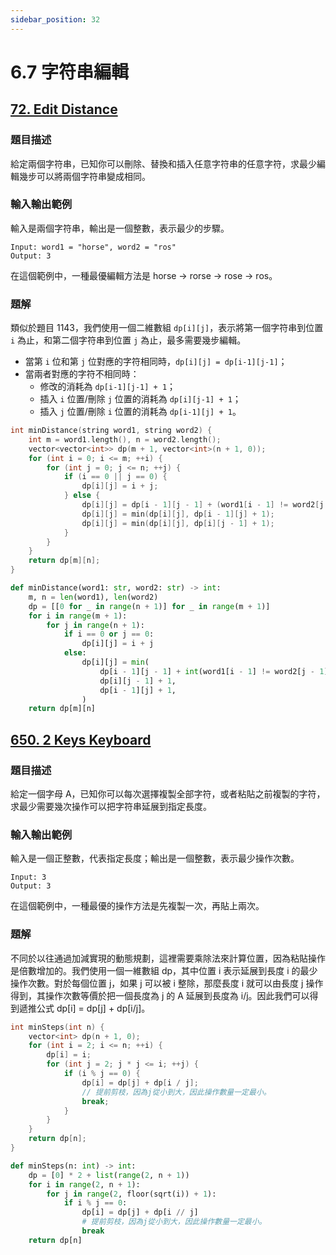 ```yaml
---
sidebar_position: 32
---
```


# 6.7 字符串編輯

## [72. Edit Distance](https://leetcode.com/problems/edit-distance/)

### 題目描述

給定兩個字符串，已知你可以刪除、替換和插入任意字符串的任意字符，求最少編輯幾步可以將兩個字符串變成相同。

### 輸入輸出範例

輸入是兩個字符串，輸出是一個整數，表示最少的步驟。

```
Input: word1 = "horse", word2 = "ros"
Output: 3
```

在這個範例中，一種最優編輯方法是 horse -> rorse -> rose -> ros。

### 題解

類似於題目 1143，我們使用一個二維數組 `dp[i][j]`，表示將第一個字符串到位置 `i` 為止，和第二個字符串到位置 `j` 為止，最多需要幾步編輯。

- 當第 `i` 位和第 `j` 位對應的字符相同時，`dp[i][j] = dp[i-1][j-1]`；
- 當兩者對應的字符不相同時：
  - 修改的消耗為 `dp[i-1][j-1] + 1`；
  - 插入 `i` 位置/刪除 `j` 位置的消耗為 `dp[i][j-1] + 1`；
  - 插入 `j` 位置/刪除 `i` 位置的消耗為 `dp[i-1][j] + 1`。

<Tabs>
<TabItem value="cpp" label="C++">

```cpp
int minDistance(string word1, string word2) {
    int m = word1.length(), n = word2.length();
    vector<vector<int>> dp(m + 1, vector<int>(n + 1, 0));
    for (int i = 0; i <= m; ++i) {
        for (int j = 0; j <= n; ++j) {
            if (i == 0 || j == 0) {
                dp[i][j] = i + j;
            } else {
                dp[i][j] = dp[i - 1][j - 1] + (word1[i - 1] != word2[j - 1]);
                dp[i][j] = min(dp[i][j], dp[i - 1][j] + 1);
                dp[i][j] = min(dp[i][j], dp[i][j - 1] + 1);
            }
        }
    }
    return dp[m][n];
}
```

</TabItem>
<TabItem value="py" label="Python">

```py
def minDistance(word1: str, word2: str) -> int:
    m, n = len(word1), len(word2)
    dp = [[0 for _ in range(n + 1)] for _ in range(m + 1)]
    for i in range(m + 1):
        for j in range(n + 1):
            if i == 0 or j == 0:
                dp[i][j] = i + j
            else:
                dp[i][j] = min(
                    dp[i - 1][j - 1] + int(word1[i - 1] != word2[j - 1]),
                    dp[i][j - 1] + 1,
                    dp[i - 1][j] + 1,
                )
    return dp[m][n]
```

</TabItem>

</Tabs>

## [650. 2 Keys Keyboard](https://leetcode.com/problems/2-keys-keyboard/)

### 題目描述

給定一個字母 A，已知你可以每次選擇複製全部字符，或者粘貼之前複製的字符，求最少需要幾次操作可以把字符串延展到指定長度。

### 輸入輸出範例

輸入是一個正整數，代表指定長度；輸出是一個整數，表示最少操作次數。

```
Input: 3
Output: 3
```

在這個範例中，一種最優的操作方法是先複製一次，再貼上兩次。

### 題解

不同於以往通過加減實現的動態規劃，這裡需要乘除法來計算位置，因為粘貼操作是倍數增加的。我們使用一個一維數組 dp，其中位置 i 表示延展到長度 i 的最少操作次數。對於每個位置 j，如果 j 可以被 i 整除，那麼長度 i 就可以由長度 j 操作得到，其操作次數等價於把一個長度為 j 的 A 延展到長度為 i/j。因此我們可以得到遞推公式 dp[i] = dp[j] + dp[i/j]。

<Tabs>
<TabItem value="cpp" label="C++">

```cpp
int minSteps(int n) {
    vector<int> dp(n + 1, 0);
    for (int i = 2; i <= n; ++i) {
        dp[i] = i;
        for (int j = 2; j * j <= i; ++j) {
            if (i % j == 0) {
                dp[i] = dp[j] + dp[i / j];
                // 提前剪枝，因為j從小到大，因此操作數量一定最小。
                break;
            }
        }
    }
    return dp[n];
}
```

</TabItem>
<TabItem value="py" label="Python">

```py
def minSteps(n: int) -> int:
    dp = [0] * 2 + list(range(2, n + 1))
    for i in range(2, n + 1):
        for j in range(2, floor(sqrt(i)) + 1):
            if i % j == 0:
                dp[i] = dp[j] + dp[i // j]
                # 提前剪枝，因為j從小到大，因此操作數量一定最小。
                break
    return dp[n]
```

</TabItem>

</Tabs>